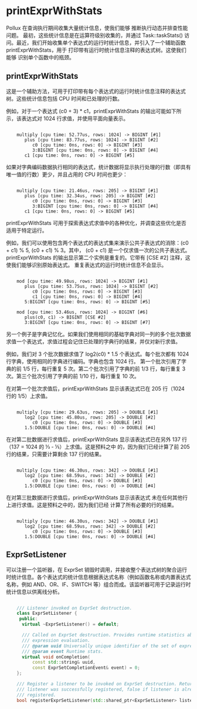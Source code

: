 # printExprWithStats

Pollux 在查询执行期间收集大量统计信息，使我们能够
推断执行动态并排查性能问题。
最初，这些统计信息是在运算符级别收集的，并通过 Task::taskStats() 访问。最近，我们开始收集单个表达式的运行时统计信息，并引入了一个辅助函数 printExprWithStats，用于
打印带有运行时统计信息注释的表达式树。这使我们能够
识别单个函数中的瓶颈。

## printExprWithStats


这是一个辅助方法，可用于打印带有每个表达式的运行时统计信息注释的表达式树。这些统计信息包括
CPU 时间和已处理的行数。

例如，对于一个表达式 (c0 + 3) * c1，printExprWithStats 的输出可能如下所示，该表达式对 1024 行求值，并使用平面向量表示。

```text

    multiply [cpu time: 52.77us, rows: 1024] -> BIGINT [#1]
       plus [cpu time: 83.77us, rows: 1024] -> BIGINT [#2]
          c0 [cpu time: 0ns, rows: 0] -> BIGINT [#3]
          3:BIGINT [cpu time: 0ns, rows: 0] -> BIGINT [#4]
       c1 [cpu time: 0ns, rows: 0] -> BIGINT [#5]
```
如果对字典编码数据执行相同的表达式，统计数据将显示执行处理的行数（即具有唯一值的行数）更少，并且占用的 CPU 时间也更少：

```text

    multiply [cpu time: 21.46us, rows: 205] -> BIGINT [#1]
       plus [cpu time: 32.34us, rows: 205] -> BIGINT [#2]
          c0 [cpu time: 0ns, rows: 0] -> BIGINT [#3]
          3:BIGINT [cpu time: 0ns, rows: 0] -> BIGINT [#4]
       c1 [cpu time: 0ns, rows: 0] -> BIGINT [#5]
```

printExprWithStats 可用于探索表达式求值中的各种优化，并调查这些优化是否适用于特定运行。

例如，我们可以使用包含两个表达式的表达式集来演示公共子表达式的消除：(c0 + c1) % 5, (c0 + c1) % 3。其中，
(c0 + c1) 是一个仅求值一次的公共子表达式。printExprWithStats 的输出显示第二个实例是重复的。它带有 [CSE #2] 注释，这使我们能够识别原始表达式。
重复表达式的运行时统计信息不会显示。

```text

    mod [cpu time: 49.98us, rows: 1024] -> BIGINT [#1]
       plus [cpu time: 53.75us, rows: 1024] -> BIGINT [#2]
          c0 [cpu time: 0ns, rows: 0] -> BIGINT [#3]
          c1 [cpu time: 0ns, rows: 0] -> BIGINT [#4]
       5:BIGINT [cpu time: 0ns, rows: 0] -> BIGINT [#5]

    mod [cpu time: 53.46us, rows: 1024] -> BIGINT [#6]
       plus(c0, c1) -> BIGINT [CSE #2]
       3:BIGINT [cpu time: 0ns, rows: 0] -> BIGINT [#7]
```

另一个例子是字典记忆化。如果我们使用相同的基础字典对同一列的多个批次数据求值一个表达式，求值过程会记住已处理的字典行的结果，并仅对新行求值。

例如，我们对 3 个批次数据求值了 log2(c0) * 1.5 个表达式。每个批次都有 1024 行字典，使用相同的字典进行编码。字典也包含 1024 行。
第一个批次引用了字典的前 1/5 行，每行重复 5 次。第二个批次引用了字典的前 1/3 行，每行重复 3 次。第三个批次引用了字典的前 1/10 行，每行重复 10 次。

在对第一个批次求值后，printExprWithStats 显示该表达式已在 205 行（1024 行的 1/5）上求值。

```text

    multiply [cpu time: 29.63us, rows: 205] -> DOUBLE [#1]
       log2 [cpu time: 45.80us, rows: 205] -> DOUBLE [#2]
          c0 [cpu time: 0ns, rows: 0] -> DOUBLE [#3]
       1.5:DOUBLE [cpu time: 0ns, rows: 0] -> DOUBLE [#4]
```

在对第二批数据进行求值后，printExprWithStats 显示该表达式已在另外 137 行（137 = 1024 的 ⅓ - ⅕）上求值。这是预料之中
的，因为我们已经计算了前 205 行的结果，只需要计算剩余 137 行的结果。

```text

    multiply [cpu time: 46.30us, rows: 342] -> DOUBLE [#1]
       log2 [cpu time: 68.59us, rows: 342] -> DOUBLE [#2]
          c0 [cpu time: 0ns, rows: 0] -> DOUBLE [#3]
       1.5:DOUBLE [cpu time: 0ns, rows: 0] -> DOUBLE [#4]
```

在对第三批数据进行求值后，printExprWithStats 显示该表达式
未在任何其他行上进行求值。这是预料之中的，因为我们已经
计算了所有必要的行的结果。

```text

    multiply [cpu time: 46.30us, rows: 342] -> DOUBLE [#1]
       log2 [cpu time: 68.59us, rows: 342] -> DOUBLE [#2]
          c0 [cpu time: 0ns, rows: 0] -> DOUBLE [#3]
       1.5:DOUBLE [cpu time: 0ns, rows: 0] -> DOUBLE [#4]
```

## ExprSetListener


可以注册一个监听器，在 ExprSet 销毁时调用，并接收整个表达式树的聚合运行时统计信息。各个表达式的统计信息根据表达式名称（例如函数名称或内置表达式名称，例如 AND、OR、IF、SWITCH 等）组合而成。该监听器可用于记录运行时统计信息以供离线分析。

```cpp

    /// Listener invoked on ExprSet destruction.
    class ExprSetListener {
     public:
      virtual ~ExprSetListener() = default;

      /// Called on ExprSet destruction. Provides runtime statistics about
      /// expression evaluation.
      /// @param uuid Universally unique identifier of the set of expressions.
      /// @param event Runtime stats.
      virtual void onCompletion(
          const std::string& uuid,
          const ExprSetCompletionEvent& event) = 0;
    };

    /// Register a listener to be invoked on ExprSet destruction. Returns true if
    /// listener was successfully registered, false if listener is already
    /// registered.
    bool registerExprSetListener(std::shared_ptr<ExprSetListener> listener);
```